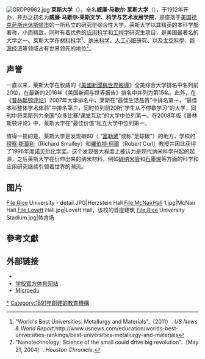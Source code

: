 {{Expand|time=2008-07-04}}
{{Infobox university
|name = 萊斯大學
|native_name = {{lang|en|William Marsh Rice University}}
|image_name = 萊斯大學的校徽.png
|caption =萊斯大學的校徽
|image_size = 225px
|image_alt = The academic seal of Rice University. A shield divided by a chevron, carrying three owls as charges, with scrollwork saying "LETTERS", "SCIENCE", "ART".
|motto = ''{{lang|en|Letters, Science, Art}}''
|established = {{start date|1912}}
|type = [[私立大學|私立]]
|endowment =53.24亿美元（2016年）<ref>{{cite web |url=http://www.nacubo.org/Documents/EndowmentFiles/2016-Endowment-Market-Values.pdf |title=U.S. and Canadian Institutions Listed by Fiscal Year (FY) 2016 Endowment Market Value and Change in Endowment Market Value from FY 2015 to FY 2016 |publisher=National Association of College and University Business Officers and Commonfund Institute |year=2017 |deadurl=yes |archiveurl=https://web.archive.org/web/20170402170057/http://www.nacubo.org/Documents/EndowmentFiles/2016-Endowment-Market-Values.pdf |archivedate=2017-04-02 }}</ref>
| president = {{tsl|en|David Leebron||David Leebron}}
| provost = Marie Lynn Miranda
| students = 7,022{{small|（2017年秋季）}}<ref>{{Cite web |url=http://oir.rice.edu/At_a_Glance/Fall_2017/ |title=存档副本 |access-date=2018-03-29 |archive-url=https://web.archive.org/web/20180205001208/http://oir.rice.edu/At_a_Glance/Fall_2017///# |archive-date=2018-02-05 |dead-url=yes }}</ref>
| undergrad = 4,001{{small|（2017年秋季）}}<ref name="Students">{{cite web|url=http://oir.rice.edu/At_a_Glance/Fall_2017///|title=At a Glance - Fall 2017|publisher=Rice University|accessdate=2017-02-04|archive-url=https://web.archive.org/web/20171226021530/http://oir.rice.edu/At_a_Glance/Fall_2017/|archive-date=2017-12-26|dead-url=yes}}</ref> 
| postgrad = 3,021{{small|（2017年秋季）}}<ref name="Students"/>
| faculty = 665全职<ref name="At a Glance">{{cite web|url=http://oir.rice.edu/At_a_Glance/Rice_University/|title=At a Glance|publisher=Rice University|accessdate=2015-12-15|archive-date=2015-12-15|archive-url=https://web.archive.org/web/20151215192803/http://oir.rice.edu/At_a_Glance/Rice_University/|dead-url=no}}</ref> 
| staff = 2,152<ref name="RF-Faculty">{{cite web |url=http://professor.rice.edu/professor/Faculty_and_Staff.asp |title=Rice Facts - Faculty and Staff |publisher=Rice University |accessdate=2011-01-19 |deadurl=yes |archiveurl=https://web.archive.org/web/20110225125033/http://professor.rice.edu/professor/Faculty_and_Staff.asp |archivedate=2011-02-25 }}</ref>
|city = [[休士頓|休士頓]]
|state = [[德克薩斯州|德克薩斯州]]
|country = [[美國|美國]]
|campus = [[市區|市區]]，{{convert|295|acre|km2|sp=us}}<ref name="rice">{{cite web |url=http://www.rice.edu/virtualtours/ |title=Rice.edu |publisher=Rice.edu |date= |accessdate=2012-10-28 |archive-date=2012-10-29 |archive-url=https://web.archive.org/web/20121029042609/http://www.rice.edu/virtualtours/ |dead-url=yes }}</ref><ref name="RF-Campus">{{cite web |url=http://www.professor.rice.edu/professor/Campus.asp |title=Rice Facts - Campus |publisher=Rice University |accessdate=2008-11-21|deadurl=yes|archiveurl=https://web.archive.org/web/20081231031905/http://www.professor.rice.edu/professor/Campus.asp |archivedate=2008-12-31 }}</ref>
|former_names = William M. Rice Institute for the Advancement of Literature, Science and Art {{small|(1912–1960)}}<ref name="William Marsh Rice and the Founding of Rice Institute">{{cite web | url=http://exhibits.library.rice.edu/exhibits/show/founding | title=William Marsh Rice and the Founding of Rice Institute | publisher=Rice University - Fondren Library | accessdate=2012-10-15 | deadurl=yes | archiveurl=https://web.archive.org/web/20130717034328/http://exhibits.library.rice.edu/exhibits/show/founding | archivedate=2013-07-17 }}</ref>
| colors = 藍色和灰色<ref>{{cite web|title=Color palette|url=http://staff.rice.edu/Template_RiceBrand.aspx?id=4718|publisher=Rice University|accessdate=April 13, 2017|archive-date=2011-03-02|archive-url=https://web.archive.org/web/20110302114551/http://staff.rice.edu/Template_RiceBrand.aspx?id=4718|dead-url=yes}}</ref><br />{{color box|#002469}} {{color box|#5E6062}}
|nickname = Owls
|mascot = {{tsl|en|Sammy the Owl||Sammy the Owl}}
| athletics = [[NCAA第一级别|NCAA第一级别]] – [[合众国联盟|合众国联盟]]
|website = {{URL|http://www.rice.edu/}}
|logo = [[File:萊斯大學logo.png|center]]
}}
[[File:GRDP9962.jpg|thumb]]
'''莱斯大学'''（{{lang-en|Rice University}}），全名'''威廉·马歇尔·莱斯大学'''（{{lang-en|William Marsh Rice University}}），于1912年开办，开办之初名为'''威廉·马歇尔·莱斯文学、科学与艺术发展学院'''，是座落于[[美国|美国]][[德克萨斯州|德克萨斯州]][[休斯顿市|休斯顿市]]的一所私立的研究型综合性大学。莱斯大学以其精英的本科学部著称，小而精致，同时有着优秀的[[应用科学|应用科学]]和[[工程学|工程学]]研究生项目，是美国最著名的大学之一。莱斯大学在[[材料科学|材料科学]]<ref>"World's Best Universities: Metallurgy and Materials".（2011）. ''US News & World Report''.http://www.usnews.com/education/worlds-best-universities-rankings/best-universities-metallurgy-and-materials</ref>、[[纳米科学|纳米科学]]、[[人工心脏|人工心脏]]研究、以及[[太空科學|太空科學]]、[[能源经济|能源经济]]等领域占有世界领先的地位<ref>"Nanotechnology; Science of the small could drive big revolution".（May 21, 2004）. ''Houston Chronicle''.</ref>。

== 声誉 ==
{{Infobox US university ranking
| Forbes   = 21
| ARWU_W   = 101–150
| ARWU_N   = 42–56
| THE_N  = 16
| THE_W   = 124
| QS_W     = 89
| USNWR_NU = 16
| USNWR_W  = 128
| Wamo_NU  = 95
}}
一直以来，莱斯大学在权威的《[[美國新聞與世界報導|美國新聞與世界報導]]》全美综合大学排名中名列前20位，在最新的2016年《美国新闻与世界报告》排名中并列为第15名。此外，在《[[普林斯顿评论|普林斯顿评论]]》2007年大学排名中，莱斯在“最佳生活品質”中排名第一，“最佳本科整体学术体验”中排名第三，同时位列前20所“学生从不停歇学习”的大学，同刊中将莱斯列为全国“众多比赛/课堂互动”的大学中位列第一。在2008年版《普林斯顿评论》中，莱斯大学在“最佳价值”私立大学中位列第一。

值得一提的是，莱斯大学是发现碳60（{{tsl|en|C60||C60}},“[[富勒烯|富勒烯]]”或称"足球碳"）的地方，学校的[[理察·斯莫利|理察·斯莫利]]（Richard Smalley）和[[羅伯特·柯爾|羅伯特·柯爾]]（Robert Curl）教授并因此获得了1996年度[[诺贝尔化学奖|诺贝尔化学奖]]。这个发现很大程度上被认为是现代纳米科学兴起的起源，之后莱斯大学在{{tsl|en|C60||C60}}衍伸出来的纳米材料，例如[[碳纳米管|碳纳米管]]和[[石墨烯|石墨烯]]等方面的科学和应用研究继续引领着世界的潮流。

== 图片 ==
<gallery>
File:Rice University - detail.JPG|Herzstein Hall
File:McNairHall 1.jpg|McNair Hall
File:Lovett Hall.jpg|Lovett Hall，该校的首座建筑
File:Rice University Stadium.jpg|体育场
</gallery>

== 參考文獻 ==
{{reflist}}

== 外部链接 ==
* {{Official website|http://www.rice.edu}}
* [http://www.riceowls.com 学校官方体育网站] {{Wayback|url=http://www.riceowls.com/ |date=20200902012206 }}
* [http://www.microedu.com Microedu] {{Wayback|url=http://www.microedu.com/ |date=20191108011647 }}

{{美國大學協會}}
{{美国东南大学研究协会}}
[[Category:萊斯大學|*]]
[[Category:1891年創建的教育機構|Category:1891年創建的教育機構]]